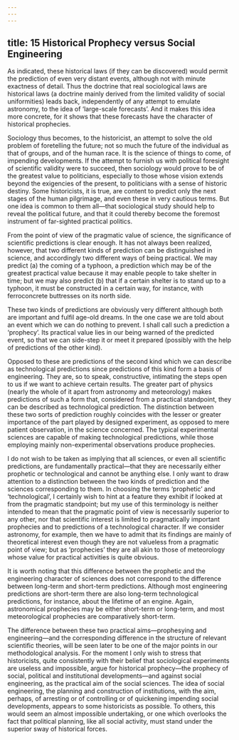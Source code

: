 ```yaml
---
---
---
```

title: 15 Historical Prophecy versus Social Engineering
---




As indicated, these historical laws (if they can be discovered) would permit the prediction of even very distant events, although not with minute exactness of detail. Thus the doctrine that real sociological laws are historical laws (a doctrine mainly derived from the limited validity of social uniformities) leads back, independently of any attempt to emulate astronomy, to the idea of ‘large-scale forecasts’. And it makes this idea more concrete, for it shows that these forecasts have the character of historical prophecies.

Sociology thus becomes, to the historicist, an attempt to solve the old problem of foretelling the future; not so much the future of the individual as that of groups, and of the human race. It is the science of things to come, of impending developments. If the attempt to furnish us with political foresight of scientific validity were to succeed, then sociology would prove to be of the greatest value to politicians, especially to those whose vision extends beyond the exigencies of the present, to politicians with a sense of historic destiny. Some historicists, it is true, are content to predict only the next stages of the human pilgrimage, and even these in very cautious terms. But one idea is common to them all—that sociological study should help to reveal the political future, and that it could thereby become the foremost instrument of far-sighted practical politics.

From the point of view of the pragmatic value of science, the significance of scientific predictions is clear enough. It has not always been realized, however, that two different kinds of prediction can be distinguished in science, and accordingly two different ways of being practical. We may predict (a) the coming of a typhoon, a prediction which may be of the greatest practical value because it may enable people to take shelter in time; but we may also predict (b) that if a certain shelter is to stand up to a typhoon, it must be constructed in a certain way, for instance, with ferroconcrete buttresses on its north side.

These two kinds of predictions are obviously very different although both are important and fulfil age-old dreams. In the one case we are told about an event which we can do nothing to prevent. I shall call such a prediction a ‘prophecy’. Its practical value lies in our being warned of the predicted event, so that we can side-step it or meet it prepared (possibly with the help of predictions of the other kind).

Opposed to these are predictions of the second kind which we can describe as technological predictions since predictions of this kind form a basis of engineering. They are, so to speak, constructive, intimating the steps open to us if we want to achieve certain results. The greater part of physics (nearly the whole of it apart from astronomy and meteorology) makes predictions of such a form that, considered from a practical standpoint, they can be described as technological prediction. The distinction between these two sorts of prediction roughly coincides with the lesser or greater importance of the part played by designed experiment, as opposed to mere patient observation, in the science concerned. The typical experimental sciences are capable of making technological predictions, while those employing mainly non-experimental observations produce prophecies.

I do not wish to be taken as implying that all sciences, or even all scientific predictions, are fundamentally practical—that they are necessarily either prophetic or technological and cannot be anything else. I only want to draw attention to a distinction between the two kinds of prediction and the sciences corresponding to them. In choosing the terms ‘prophetic’ and ‘technological’, I certainly wish to hint at a feature they exhibit if looked at from the pragmatic standpoint; but my use of this terminology is neither intended to mean that the pragmatic point of view is necessarily superior to any other, nor that scientific interest is limited to pragmatically important prophecies and to predictions of a technological character. If we consider astronomy, for example, then we have to admit that its findings are mainly of theoretical interest even though they are not valueless from a pragmatic point of view; but as ‘prophecies’ they are all akin to those of meteorology whose value for practical activities is quite obvious.

It is worth noting that this difference between the prophetic and the engineering character of sciences does not correspond to the difference between long-term and short-term predictions. Although most engineering predictions are short-term there are also long-term technological predictions, for instance, about the lifetime of an engine. Again, astronomical prophecies may be either short-term or long-term, and most meteorological prophecies are comparatively short-term.

The difference between these two practical aims—prophesying and engineering—and the corresponding difference in the structure of relevant scientific theories, will be seen later to be one of the major points in our methodological analysis. For the moment I only wish to stress that historicists, quite consistently with their belief that sociological experiments are useless and impossible, argue for historical prophecy—the prophecy of social, political and institutional developments—and against social engineering, as the practical aim of the social sciences. The idea of social engineering, the planning and construction of institutions, with the aim, perhaps, of arresting or of controlling or of quickening impending social developments, appears to some historicists as possible. To others, this would seem an almost impossible undertaking, or one which overlooks the fact that political planning, like all social activity, must stand under the superior sway of historical forces.
